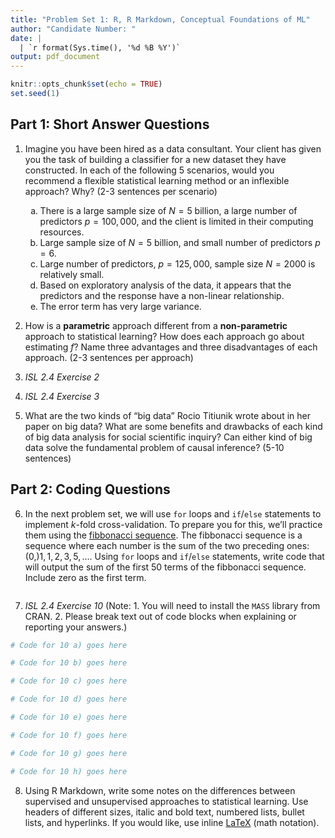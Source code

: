 ```yaml
---
title: "Problem Set 1: R, R Markdown, Conceptual Foundations of ML"
author: "Candidate Number: "
date: |
  | `r format(Sys.time(), '%d %B %Y')`
output: pdf_document
---
```


```r
knitr::opts_chunk$set(echo = TRUE)
set.seed(1)
```

## Part 1: Short Answer Questions

1. Imagine you have been hired as a data consultant. Your client has given you the task of building a classifier for a new dataset they have constructed. In each of the following 5 scenarios, would you recommend a flexible statistical learning method or an inflexible approach? Why? (2-3 sentences per scenario)
    a) There is a large sample size of $N=5 \text{ billion}$, a large number of predictors $p=100,000$, and the client is limited in their computing resources.
    b) Large sample size of $N=5 \text{ billion}$, and small number of predictors $p=6$.
    c) Large number of predictors, $p=125,000$, sample size $N=2000$ is relatively small.
    d) Based on exploratory analysis of the data, it appears that the predictors and the response have a non-linear relationship.
    e) The error term has very large variance.

2. How is a **parametric** approach different from a **non-parametric** approach to statistical learning? How does each approach go about estimating $f$? Name three advantages and three disadvantages of each approach. (2-3 sentences per approach)

3. _ISL 2.4 Exercise 2_

4. _ISL 2.4 Exercise 3_

5. What are the two kinds of "big data" Rocio Titiunik wrote about in her paper on big data? What are some benefits and drawbacks of each kind of big data analysis for social scientific inquiry? Can either kind of big data solve the fundamental problem of causal inference? (5-10 sentences)

## Part 2: Coding Questions

6. In the next problem set, we will use `for` loops and `if`/`else` statements to implement $k$-fold cross-validation. To prepare you for this, we'll practice them using the [fibbonacci sequence](https://en.wikipedia.org/wiki/Fibonacci_number). The fibbonacci sequence is a sequence where each number is the sum of the two preceding ones: $(0,) 1, 1, 2, 3, 5, \dots$. Using `for` loops and `if`/`else` statements, write code that will output the sum of the first 50 terms of the fibbonacci sequence. Include zero as the first term.

```r

```

7. _ISL 2.4 Exercise 10_ (Note: 1. You will need to install the `MASS` library from CRAN. 2. Please break text out of code blocks when explaining or reporting your answers.)

```r
# Code for 10 a) goes here

```

```r
# Code for 10 b) goes here

```

```r
# Code for 10 c) goes here

```

```r
# Code for 10 d) goes here

```

```r
# Code for 10 e) goes here

```

```r
# Code for 10 f) goes here

```

```r
# Code for 10 g) goes here

```

```r
# Code for 10 h) goes here

```

8. Using R Markdown, write some notes on the differences between supervised and unsupervised approaches to statistical learning. Use headers of different sizes, italic and bold text, numbered lists, bullet lists, and hyperlinks. If you would like, use inline [LaTeX](https://en.wikipedia.org/wiki/LaTeX) (math notation).